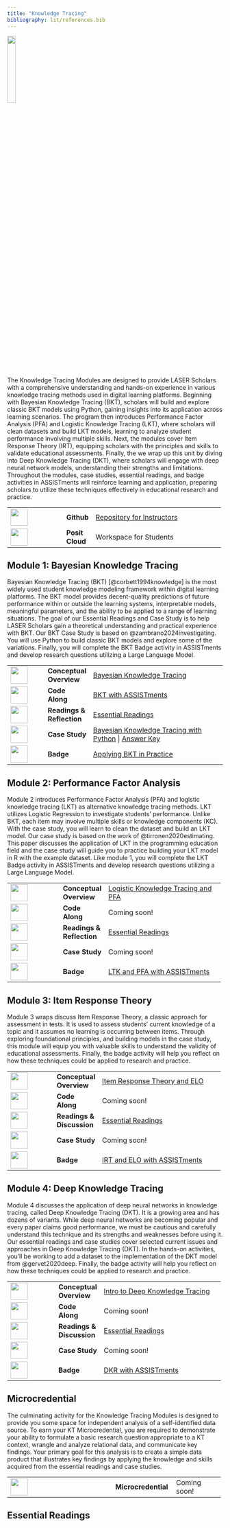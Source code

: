 ```yaml
---
title: "Knowledge Tracing"
bibliography: lit/references.bib
---
```


![](images/kt-micro.png){width="20%"}

The Knowledge Tracing Modules are designed to provide LASER Scholars with a comprehensive understanding and hands-on experience in various knowledge tracing methods used in digital learning platforms. Beginning with Bayesian Knowledge Tracing (BKT), scholars will build and explore classic BKT models using Python, gaining insights into its application across learning scenarios. The program then introduces Performance Factor Analysis (PFA) and Logistic Knowledge Tracing (LKT), where scholars will clean datasets and build LKT models, learning to analyze student performance involving multiple skills. Next, the modules cover Item Response Theory (IRT), equipping scholars with the principles and skills to validate educational assessments. Finally, the we wrap up this unit by diving into Deep Knowledge Tracing (DKT), where scholars will engage with deep neural network models, understanding their strengths and limitations. Throughout the modules, case studies, essential readings, and badge activities in ASSISTments will reinforce learning and application, preparing scholars to utilize these techniques effectively in educational research and practice.

+------------------------------------+-----------------+------------------------------------------------------------------------------------+
| ![](images/github.png){width="40"} | **Github\       | [Repository for Instructors](https://github.com/laser-institute/knowledge-tracing) |
|                                    | **              |                                                                                    |
+------------------------------------+-----------------+------------------------------------------------------------------------------------+
| ![](images/posit.png){width="40"}  | **Posit Cloud** | Workspace for Students                                                             |
+------------------------------------+-----------------+------------------------------------------------------------------------------------+

## Module 1: Bayesian Knowledge Tracing

Bayesian Knowledge Tracing (BKT) [@corbett1994knowledge] is the most widely used student knowledge modeling framework within digital learning platforms. The BKT model provides decent-quality predictions of future performance within or outside the learning systems, interpretable models, meaningful parameters, and the ability to be applied to a range of learning situations. The goal of our Essential Readings and Case Study is to help LASER Scholars gain a theoretical understanding and practical experience with BKT. Our BKT Case Study is based on @zambrano2024investigating. You will use Python to build classic BKT models and explore some of the variations. Finally, you will complete the BKT Badge activity in ASSISTments and develop research questions utilizing a Large Language Model.

+-------------------------------------------------+-----------------+------------------------------------------------------------------------------------------------------------------------------------------------------------------------------------------------+
| ![](images/conceptual-overview.png){width="40"} | **Conceptual\   | [Bayesian Knowledge Tracing](https://laser-institute.github.io/knowledge-tracing/module-1/kt-1-conceptual-overview.html#/title-slide)                                                          |
|                                                 | Overview**      |                                                                                                                                                                                                |
+-------------------------------------------------+-----------------+------------------------------------------------------------------------------------------------------------------------------------------------------------------------------------------------+
| ![](images/code-along.png){width="40"}          | **Code Along**  | [BKT with ASSISTments](https://www.assistments.org/account/login)                                                                                                                              |
+-------------------------------------------------+-----------------+------------------------------------------------------------------------------------------------------------------------------------------------------------------------------------------------+
| ![](images/reading.png){width="40"}             | **Readings &\   | [Essential Readings](https://yilinliu.quarto.pub/kt-introduction/#/references)                                                                                                                 |
|                                                 | Reflection**    |                                                                                                                                                                                                |
+-------------------------------------------------+-----------------+------------------------------------------------------------------------------------------------------------------------------------------------------------------------------------------------+
| ![](images/case-study.png){width="40"}          | **Case Study**  | [Bayesian Knowledge Tracing with Python](https://posit.cloud/spaces/493094/join?access_code=qjsumVzA0HZYgrxOSizVbVPmDs7iHYS32yUQaqDe) \| [Answer Key](https://yilinl.quarto.pub/intro-to-bkt/) |
+-------------------------------------------------+-----------------+------------------------------------------------------------------------------------------------------------------------------------------------------------------------------------------------+
| ![](images/kt-badge-1.png){width="40"}          | **Badge**       | [Applying BKT in Practice](https://yilinliu.quarto.pub/module-1-applying-bkt-in-practice/)                                                                                                     |
+-------------------------------------------------+-----------------+------------------------------------------------------------------------------------------------------------------------------------------------------------------------------------------------+

## Module 2: Performance Factor Analysis

Module 2 introduces Performance Factor Analysis (PFA) and logistic knowledge tracing (LKT) as alternative knowledge tracing methods. LKT utilizes Logistic Regression to investigate students’ performance. Unlike BKT, each item may involve multiple skills or knowledge components (KC). With the case study, you will learn to clean the dataset and build an LKT model. Our case study is based on the work of @tirronen2020estimating. This paper discusses the application of LKT in the programming education field and the case study will guide you to practice building your LKT model in R with the example dataset. Like module 1, you will complete the LKT Badge activity in ASSISTments and develop research questions utilizing a Large Language Model.

+------------------------------------------+----------------+--------------------------------------------------------------------------------------------+
| ![](images/presentation.png){width="40"} | **Conceptual\  | [Logistic Knowledge Tracing and PFA](https://yilinl.quarto.pub/bayesian-knowledge-tracing) |
|                                          | Overview**     |                                                                                            |
+------------------------------------------+----------------+--------------------------------------------------------------------------------------------+
| ![](images/code-along.png){width="40"}   | **Code Along** | Coming soon!                                                                               |
+------------------------------------------+----------------+--------------------------------------------------------------------------------------------+
| ![](images/reading.png){width="40"}      | **Readings &\  | [Essential Readings](https://yilinliu.quarto.pub/kt-introduction/#/references)             |
|                                          | Reflection**   |                                                                                            |
+------------------------------------------+----------------+--------------------------------------------------------------------------------------------+
| ![](images/case-study.png){width="40"}   | **Case Study** | Coming soon!                                                                               |
+------------------------------------------+----------------+--------------------------------------------------------------------------------------------+
| ![](images/kt-badge-2.png){width="40"}   | **Badge**      | [LTK and PFA with ASSISTments](https://www.assistments.org/account/login)                  |
+------------------------------------------+----------------+--------------------------------------------------------------------------------------------+

## Module 3: Item Response Theory

Module 3 wraps discuss Item Response Theory, a classic approach for assessment in tests. It is used to assess students’ current knowledge of a topic and it assumes no learning is occurring between items. Through exploring foundational principles, and building models in the case study, this module will equip you with valuable skills to understand the validity of educational assessments. Finally, the badge activity will help you reflect on how these techniques could be applied to research and practice.

+------------------------------------------+----------------+-----------------------------------------------------------------------------------------------------------------+
| ![](images/presentation.png){width="40"} | **Conceptual\  | [Item Response Theory and ELO](https://yilinliu.quarto.pub/module-3-item-response-theory-and-elo/#/title-slide) |
|                                          | Overview**     |                                                                                                                 |
+------------------------------------------+----------------+-----------------------------------------------------------------------------------------------------------------+
| ![](images/code-along.png){width="40"}   | **Code Along** | Coming soon!                                                                                                    |
+------------------------------------------+----------------+-----------------------------------------------------------------------------------------------------------------+
| ![](images/reading.png){width="40"}      | **Readings &\  | [Essential Readings](https://yilinliu.quarto.pub/kt-introduction/#/references)                                  |
|                                          | Discussion**   |                                                                                                                 |
+------------------------------------------+----------------+-----------------------------------------------------------------------------------------------------------------+
| ![](images/case-study.png){width="40"}   | **Case Study** | Coming soon!                                                                                                    |
+------------------------------------------+----------------+-----------------------------------------------------------------------------------------------------------------+
| ![](images/kt-badge-3.png){width="40"}   | **Badge**      | [IRT and ELO with ASSISTments](ASSISTments)                                                                     |
+------------------------------------------+----------------+-----------------------------------------------------------------------------------------------------------------+

## Module 4: Deep Knowledge Tracing

Module 4 discusses the application of deep neural networks in knowledge tracing, called Deep Knowledge Tracing (DKT). It is a growing area and has dozens of variants. While deep neural networks are becoming popular and every paper claims good performance, we must be cautious and carefully understand this technique and its strengths and weaknesses before using it. Our essential readings and case studies cover selected current issues and approaches in Deep Knowledge Tracing (DKT). In the hands-on activities, you'll be working to add a dataset to the implementation of the DKT model from @gervet2020deep. Finally, the badge activity will help you reflect on how these techniques could be applied to research and practice.

+------------------------------------------+----------------+------------------------------------------------------------------------------------------------------------+
| ![](images/presentation.png){width="40"} | **Conceptual\  | [Intro to Deep Knowledge Tracing](https://yilinl.quarto.pub/module-4-deep-knowledge-tracing/#/title-slide) |
|                                          | Overview**     |                                                                                                            |
+------------------------------------------+----------------+------------------------------------------------------------------------------------------------------------+
| ![](images/code-along.png){width="40"}   | **Code Along** | Coming soon!                                                                                               |
+------------------------------------------+----------------+------------------------------------------------------------------------------------------------------------+
| ![](images/reading.png){width="40"}      | **Readings &\  | [Essential Readings](https://yilinliu.quarto.pub/kt-introduction/#/references)                             |
|                                          | Discussion**   |                                                                                                            |
+------------------------------------------+----------------+------------------------------------------------------------------------------------------------------------+
| ![](images/case-study.png){width="40"}   | **Case Study** | Coming soon!                                                                                               |
+------------------------------------------+----------------+------------------------------------------------------------------------------------------------------------+
| ![](images/kt-badge-4.png){width="40"}   | **Badge**      | [DKR with ASSISTments](ASSISTments)                                                                        |
+------------------------------------------+----------------+------------------------------------------------------------------------------------------------------------+

## Microcredential

The culminating activity for the Knowledge Tracing Modules is designed to provide you some space for independent analysis of a self-identified data source. To earn your KT Microcredential, you are required to demonstrate your ability to formulate a basic research question appropriate to a KT context, wrangle and analyze relational data, and communicate key findings. Your primary goal for this analysis is to create a simple data product that illustrates key findings by applying the knowledge and skills acquired from the essential readings and case studies.

+--------------------------------------+---------------------+-----------------+
| ![](images/kt-micro.png){width="40"} | **Microcredential** | Coming soon!    |
+--------------------------------------+---------------------+-----------------+

## Essential Readings
